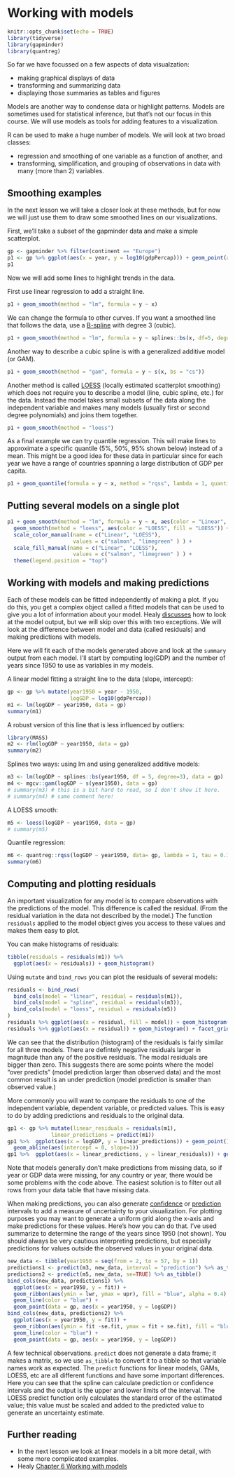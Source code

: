 # Working with models {#working-models}

```r
knitr::opts_chunk$set(echo = TRUE)
library(tidyverse)
library(gapminder)
library(quantreg)
```

So far we have focussed on a few aspects of data visualzation: 

* making graphical displays of data
* transforming and summarizing data
* displaying those summaries as tables and figures

Models are another way to condense data or highlight patterns. Models are sometimes used for statistical inference, but that's not our focus in this course. We will use models as tools for adding features to a visualization.

R can be used to make a huge number of models. We will look at two broad classes:

* regression and smoothing of one variable as a function of another, and
* transforming, simplification, and grouping of observations in data with many (more than 2) variables.

## Smoothing examples

In the next lesson we will take a closer look at these methods, but for now we will just use them to draw some smoothed lines on our visualizations.

First, we'll take a subset of the gapminder data and make a simple scatterplot.

```r
gp <- gapminder %>% filter(continent == "Europe")
p1 <- gp %>% ggplot(aes(x = year, y = log10(gdpPercap))) + geom_point(alpha = 0.5) + theme_bw()
p1
```

Now we will add some lines to highlight trends in the data.

First use linear regression to add a straight line.

```r
p1 + geom_smooth(method = "lm", formula = y ~ x)
```

We can change the formula to other curves. If you want a smoothed line that follows the data, use a [B-spline](https://en.wikipedia.org/wiki/B-spline) with degree 3 (cubic).

```r
p1 + geom_smooth(method = "lm", formula = y ~ splines::bs(x, df=5, degree=3))
```

Another way to describe a cubic spline is with a generalized additive model (or GAM).

```r
p1 + geom_smooth(method = "gam", formula = y ~ s(x, bs = "cs"))
```

Another method is called [LOESS](https://en.wikipedia.org/wiki/Local_regression) (locally estimated scatterplot smoothing) which does not require you to describe a model (line, cubic spline, etc.) for the data. Instead the model takes small subsets of the data along the independent variable and makes many models (usually first or second degree polynomials) and joins them together.

```r
p1 + geom_smooth(method = "loess")
```

As a final example we can try quantile regression.  This will make lines to approximate a specific quantile (5%, 50%, 95% shown below) instead of a mean. This might be a good idea for these data in particular since for each year we have a range of countries spanning a large distribution of GDP per capita.

```r
p1 + geom_quantile(formula = y ~ x, method = "rqss", lambda = 1, quantiles = c(0.1, 0.50, 0.90))
```

## Putting several models on a single plot

```r
p1 + geom_smooth(method = "lm", formula = y ~ x, aes(color = "Linear", fill = "Linear")) +
  geom_smooth(method = "loess", aes(color = "LOESS", fill = "LOESS")) + 
  scale_color_manual(name = c("Linear", "LOESS"), 
                     values = c("salmon", "limegreen" ) ) + 
  scale_fill_manual(name = c("Linear", "LOESS"), 
                     values = c("salmon", "limegreen" ) ) + 
  theme(legend.position = "top")
```

## Working with models and making predictions

Each of these models can be fitted independently of making a plot. If you do this, you get a complex object called a fitted models that can be used to give you a lot of information about your model. Healy [discusses](https://socviz.co/modeling.html#look-inside-model-objects) how to look at the model output, but we will skip over this with two exceptions. We will look at the difference between model and data (called residuals) and making predictions with models.

Here we will fit each of the models generated above and look at the `summary` output from each model. I'll start by computing log(GDP) and the number of years since 1950 to use as variables in my models.

A linear model fitting a straight line to the data (slope, intercept):

```r
gp <- gp %>% mutate(year1950 = year - 1950,
                    logGDP = log10(gdpPercap))
m1 <- lm(logGDP ~ year1950, data = gp)
summary(m1)
```

A robust version of this line that is less influenced by outliers:

```r
library(MASS)
m2 <- rlm(logGDP ~ year1950, data = gp)
summary(m2)
```

Splines two ways: using lm and using generalized additive models:

```r
m3 <- lm(logGDP ~ splines::bs(year1950, df = 5, degree=3), data = gp)
m4 <- mgcv::gam(logGDP ~ s(year1950), data = gp)
# summary(m3) # this is a bit hard to read, so I don't show it here.
# summary(m4) # same comment here!
```

A LOESS smooth:

```r
m5 <- loess(logGDP ~ year1950, data = gp)
# summary(m5)
```

Quantile regression:

```r
m6 <- quantreg::rqss(logGDP ~ year1950, data= gp, lambda = 1, tau = 0.1)
summary(m6)
```

## Computing and plotting residuals

An important visualization for any model is to compare observations with the predictions of the model. This difference is called the residual. (From the residual variation in the data not described by the model.) The function `residuals` applied to the model object gives you access to these values and makes them easy to plot.

You can make histograms of residuals:

```r
tibble(residuals = residuals(m1)) %>%
  ggplot(aes(x = residuals)) + geom_histogram()
```

Using `mutate` and `bind_rows` you can plot the residuals of several models:

```r
residuals <- bind_rows(
  bind_cols(model = "linear", residual = residuals(m1)),
  bind_cols(model = "spline", residual = residuals(m3)),
  bind_cols(model = "loess", residual = residuals(m5))
)
residuals %>% ggplot(aes(x = residual, fill = model)) + geom_histogram()
residuals %>% ggplot(aes(x = residual)) + geom_histogram() + facet_grid(model ~ .)
```

We can see that the distribution (histogram) of the residuals is fairly similar for all three models. There are defintely negative residuals larger in magnitude than any of the positive residuals. The modal residuals are bigger than zero. This suggests there are some points where the model "over predicts" (model prediction larger than observed data) and the most common result is an under prediction (model prediction is smaller than observed value.)


More commonly you will want to compare the residuals to one of the independent variable, dependent variable, or predicted values. This is easy to do by adding predictions and residuals to the original data.

```r
gp1 <- gp %>% mutate(linear_residuals = residuals(m1),
              linear_predictions = predict(m1))
gp1 %>%  ggplot(aes(x = logGDP, y = linear_predictions)) + geom_point() +
  geom_abline(aes(intercept = 0, slope=1))
gp1 %>%  ggplot(aes(x = linear_predictions, y = linear_residuals)) + geom_point()
```

Note that models generally don't make predictions from missing data, so if year or GDP data were missing, for any country or year, there would be some problems with the code above. The easiest solution is to filter out all rows from your data table that have missing data.

When making predictions, you can also generate [confidence](https://en.wikipedia.org/wiki/Confidence_interval) or [prediction](https://en.wikipedia.org/wiki/Prediction_interval) intervals to add a measure of uncertainty to your visualization. For plotting purposes you may want to generate a uniform grid along the x-axis and make predictions for these values. Here's how you can do that. I've used summarize to determine the range of the years since 1950 (not shown). You should always be very cautious interpreting predictions, but especially predictions for values outside the observed values in your original data.

```r
new_data <- tibble(year1950 = seq(from = 2, to = 57, by = 1))
predictions1 <- predict(m3, new_data, interval = "prediction") %>% as_tibble()
predictions2 <- predict(m5, new_data, se=TRUE) %>% as_tibble()
bind_cols(new_data, predictions1) %>%
  ggplot(aes(x = year1950, y = fit)) + 
  geom_ribbon(aes(ymin = lwr, ymax = upr), fill = "blue", alpha = 0.4) + 
  geom_line(color = "blue") +
  geom_point(data = gp, aes(x = year1950, y = logGDP))
bind_cols(new_data, predictions2) %>%
  ggplot(aes(x = year1950, y = fit)) + 
  geom_ribbon(aes(ymin = fit -se.fit, ymax = fit + se.fit), fill = "blue", alpha = 0.4) + 
  geom_line(color = "blue") +
  geom_point(data = gp, aes(x = year1950, y = logGDP))
```

A few technical observations. `predict` does not generate a data frame; it makes a matrix, so we use `as_tibble` to convert it to a tibble so that variable names work as expected. The `predict` functions for linear models, GAMs, LOESS, etc are all different functions and have some important differences. Here you can see that the spline can calculate prediction or confidence intervals and the output is the upper and lower limits of the interval. The LOESS predict function only calculates the standard error of the estimated value; this value must be scaled and added to the predicted value to generate an uncertainty estimate.


## Further reading

* In the next lesson we look at linear models in a bit more detail, with some more complicated examples.
* Healy [Chapter 6 Working with models](https://socviz.co/modeling.html#modeling)